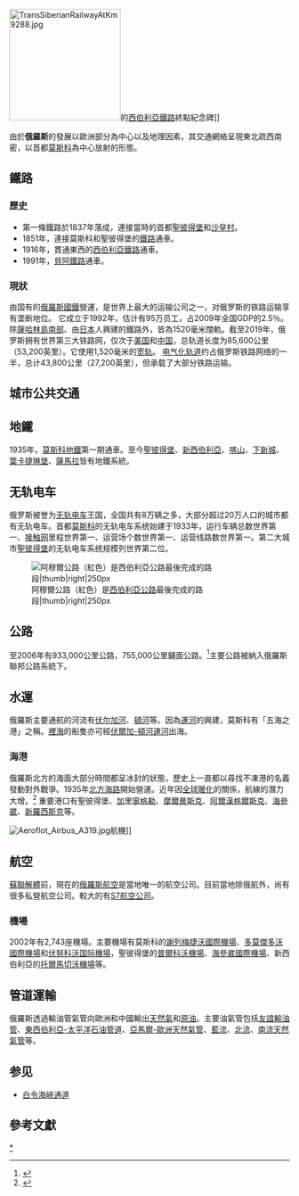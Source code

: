 {{多個問題|
{{Refimprove|time=2011-04-09}}
{{更新|time=2015-10-01T03:12:26+00:00}}
{{Expand|time=2011-04-09}}
}}
[[File:TransSiberianRailwayAtKm9288.jpg|200px]]的[[西伯利亞鐵路|西伯利亞鐵路]]終點紀念碑]]

由於'''俄羅斯'''的發展以歐洲部分為中心以及地理因素，其交通網絡呈現東北疏西南密，以首都[[莫斯科|莫斯科]]為中心放射的形態。

==鐵路==
===歷史===
*第一條鐵路於1837年落成，連接當時的首都[[聖彼得堡|聖彼得堡]]和[[沙皇村|沙皇村]]。
*1851年，連接莫斯科和聖彼得堡的[[莫斯科-聖彼得堡鐵路|鐵路]]通車。
*1916年，貫通東西的[[西伯利亞鐵路|西伯利亞鐵路]]通車。
*1991年，[[貝阿鐵路|貝阿鐵路]]通車。

===現狀===
由国有的[[俄罗斯铁路|俄羅斯國鐵]]營運，是世界上最大的运输公司之一，对俄罗斯的铁路运输享有垄断地位。 它成立于1992年，估计有95万员工，占2009年全国GDP的2.5％。除[[库页岛|薩哈林島]][[樺太廳|南部]]、由[[日本|日本]]人興建的鐵路外，皆為1520毫米闊軌。截至2019年，俄罗斯拥有世界第三大铁路网，仅次于[[美國鐵路運輸|美国]]和[[中華人民共和國鐵路運輸|中国]]，总轨道长度为85,600公里（53,200英里）。它使用1,520毫米的[[宽轨|宽轨]]。 [[電氣化鐵路|电气化轨道]]约占俄罗斯铁路网络的一半，总计43,800公里（27,200英里），但承载了大部分铁路运输。

==城市公共交通==

==地鐵==
1935年，[[莫斯科地鐵|莫斯科地鐵]]第一期通車。至今[[聖彼得堡|聖彼得堡]]、[[新西伯利亞|新西伯利亞]]、[[喀山|喀山]]、[[下新城|下新城]]、[[葉卡捷琳堡|葉卡捷琳堡]]、[[薩馬拉|薩馬拉]]皆有地鐵系統。

==无轨电车==
俄罗斯被誉为[[无轨电车|无轨电车]]王国，全国共有8万辆之多，大部分超过20万人口的城市都有无轨电车。首都[[莫斯科|莫斯科]]的无轨电车系统始建于1933年，运行车辆总数世界第一、[[架空電纜_(鐵路)|接触网]]里程世界第一、运营场个数世界第一、运营线路数世界第一。第二大城市[[聖彼得堡|聖彼得堡]]的无轨电车系统规模列世界第二位。

[[File:Amur_karte_RF.jpg|阿穆爾公路（紅色）是[[西伯利亞公路]]最後完成的路段|thumb|right|250px]]
==公路==
至2006年有933,000公里公路，755,000公里鋪面公路。<ref>{{Cite web |url=http://www.gks.ru/bgd/regl/b08_11/IssWWW.exe/Stg/d02/18-09.htm |title=俄羅斯聯邦統計局 |accessdate=2009-11-22 |archive-date=2008-10-14 |archive-url=https://web.archive.org/web/20081014012402/http://www.gks.ru/bgd/regl/b08_11/IssWWW.exe/Stg/d02/18-09.htm |dead-url=no }}</ref>主要公路被納入俄羅斯聯邦公路系統下。

==水運==
俄羅斯主要通航的河流有[[伏尔加河|伏尔加河]]、[[頓河_(俄羅斯)|頓河]]等。因為[[運河|運河]]的興建，莫斯科有「五海之港」之稱。[[裡海|裡海]]的船隻亦可經[[伏爾加-頓河運河|伏爾加-頓河運河]]出海。
===海港===
俄羅斯北方的海面大部分時間都呈冰封的狀態，歷史上一直都以尋找不凍港的名義發動對外戰爭。1935年[[北方海路|北方海路]]開始營運。近年因[[全球暖化|全球暖化]]的關係，航線的潛力大增。<ref>{{cite news
|publisher=[[英國廣播公司|英國廣播公司]]
|date=2007年8月1日
|title=Russia ahead in Arctic 'gold rush'
|url=http://news.bbc.co.uk/2/hi/in_depth/6925853.stm
|accessdate=2009年11月22日
|archive-date=2010年4月3日
|archive-url=https://web.archive.org/web/20100403005932/http://news.bbc.co.uk/2/hi/in_depth/6925853.stm
|dead-url=no
}}</ref>
重要港口有聖彼得堡、[[加里寧格勒|加里寧格勒]]、[[摩爾曼斯克|摩爾曼斯克]]、[[阿爾漢格爾斯克|阿爾漢格爾斯克]]、[[海參崴|海參崴]]、[[新羅西斯克|新羅西斯克]]等。

[[File:Aeroflot_Airbus_A319.jpg|right]]航機]]

==航空==
[[蘇聯解體|蘇聯解體]]前，現在的[[俄羅斯航空|俄羅斯航空]]是當地唯一的航空公司。目前當地除俄航外，尚有很多私營航空公司。較大的有[[S7航空公司|S7航空公司]]。

===機場===
2002年有2,743座機場。主要機場有莫斯科的[[謝列梅捷沃國際機場|謝列梅捷沃國際機場]]、[[多莫傑多沃國際機場|多莫傑多沃國際機場]]和[[伏努科沃国际機場|伏努科沃国际機場]]，聖彼得堡的[[普爾科沃機場|普爾科沃機場]]、[[海參崴國際機場|海參崴國際機場]]、新西伯利亞的[[托爾馬切沃機場|托爾馬切沃機場]]等。

==管道運輸==

俄羅斯透過輸油管氣管向歐洲和中國輸出[[天然氣|天然氣]]和[[原油|原油]]。主要油氣管包括[[友誼輸油管|友誼輸油管]]、[[東西伯利亞-太平洋石油管道|東西伯利亞-太平洋石油管道]]、[[亞馬爾-歐洲天然氣管|亞馬爾-歐洲天然氣管]]、[[藍流天然氣管|藍流]]、[[北流天然氣管|北流]]、[[南流天然氣管|南流天然氣管]]等。

==参见==
* [[白令海峽通道|白令海峽通道]]

==參考文獻==
<div class="references-small">
<references></references>
</div>

{{俄罗斯话题}}
[[Category:俄羅斯交通|*]]